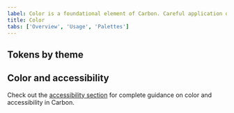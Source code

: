 ```yaml
---
label: Color is a foundational element of Carbon. Careful application of color drives consistency, engagement, and focus for all user interfaces.
title: Color
tabs: ['Overview', 'Usage', 'Palettes']
---
```



## Tokens by theme

<ColorTokenTable />

## Color and accessibility

Check out the [accessibility section](/guidelines/accessibility/color) for complete guidance on color and accessibility in Carbon.
